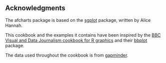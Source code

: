 ## Acknowledgments

The afcharts package is based on the [sgplot](https://scotgovanalysis.github.io/sgplot/index.html) package, written by Alice Hannah.

This cookbook and the examples it contains have been inspired by the [BBC Visual and Data Journalism cookbook for R graphics](https://bbc.github.io/rcookbook/) and their [bbplot](https://github.com/bbc/bbplot) package.

The data used throughout the cookbook is from [gapminder](https://CRAN.R-project.org/package=gapminder).
